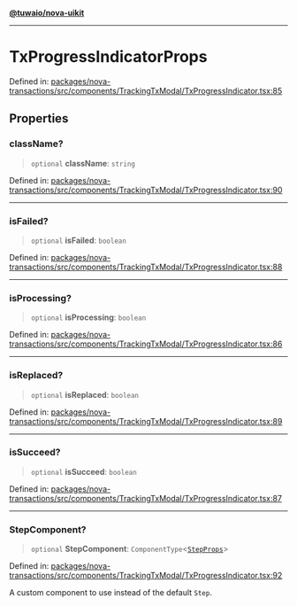 [**@tuwaio/nova-uikit**](../../../README.md)

***

# TxProgressIndicatorProps

Defined in: [packages/nova-transactions/src/components/TrackingTxModal/TxProgressIndicator.tsx:85](https://github.com/TuwaIO/nova-uikit/blob/08eba8ae8d3f95b682badea39f500181ab46fa0d/packages/nova-transactions/src/components/TrackingTxModal/TxProgressIndicator.tsx#L85)

## Properties

### className?

> `optional` **className**: `string`

Defined in: [packages/nova-transactions/src/components/TrackingTxModal/TxProgressIndicator.tsx:90](https://github.com/TuwaIO/nova-uikit/blob/08eba8ae8d3f95b682badea39f500181ab46fa0d/packages/nova-transactions/src/components/TrackingTxModal/TxProgressIndicator.tsx#L90)

***

### isFailed?

> `optional` **isFailed**: `boolean`

Defined in: [packages/nova-transactions/src/components/TrackingTxModal/TxProgressIndicator.tsx:88](https://github.com/TuwaIO/nova-uikit/blob/08eba8ae8d3f95b682badea39f500181ab46fa0d/packages/nova-transactions/src/components/TrackingTxModal/TxProgressIndicator.tsx#L88)

***

### isProcessing?

> `optional` **isProcessing**: `boolean`

Defined in: [packages/nova-transactions/src/components/TrackingTxModal/TxProgressIndicator.tsx:86](https://github.com/TuwaIO/nova-uikit/blob/08eba8ae8d3f95b682badea39f500181ab46fa0d/packages/nova-transactions/src/components/TrackingTxModal/TxProgressIndicator.tsx#L86)

***

### isReplaced?

> `optional` **isReplaced**: `boolean`

Defined in: [packages/nova-transactions/src/components/TrackingTxModal/TxProgressIndicator.tsx:89](https://github.com/TuwaIO/nova-uikit/blob/08eba8ae8d3f95b682badea39f500181ab46fa0d/packages/nova-transactions/src/components/TrackingTxModal/TxProgressIndicator.tsx#L89)

***

### isSucceed?

> `optional` **isSucceed**: `boolean`

Defined in: [packages/nova-transactions/src/components/TrackingTxModal/TxProgressIndicator.tsx:87](https://github.com/TuwaIO/nova-uikit/blob/08eba8ae8d3f95b682badea39f500181ab46fa0d/packages/nova-transactions/src/components/TrackingTxModal/TxProgressIndicator.tsx#L87)

***

### StepComponent?

> `optional` **StepComponent**: `ComponentType`\<[`StepProps`](../type-aliases/StepProps.md)\>

Defined in: [packages/nova-transactions/src/components/TrackingTxModal/TxProgressIndicator.tsx:92](https://github.com/TuwaIO/nova-uikit/blob/08eba8ae8d3f95b682badea39f500181ab46fa0d/packages/nova-transactions/src/components/TrackingTxModal/TxProgressIndicator.tsx#L92)

A custom component to use instead of the default `Step`.
